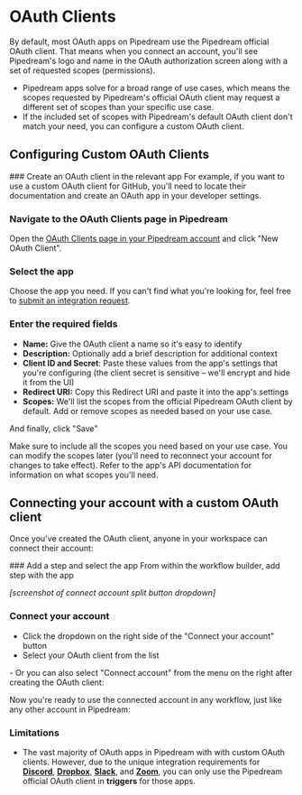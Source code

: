 
# OAuth Clients
By default, most OAuth apps on Pipedream use the Pipedream official OAuth client. That means when you connect an account, you'll see Pipedream's logo and name in the OAuth authorization screen along with a set of requested scopes (permissions).
- Pipedream apps solve for a broad range of use cases, which means the scopes requested by Pipedream's official OAuth client may request a different set of scopes than your specific use case.
- If the included set of scopes with Pipedream's default OAuth client don't match your need, you can configure a custom OAuth client.

## Configuring Custom OAuth Clients
<ArcadeEmbed
    src="https://demo.arcade.software/dSzqDl32VI7hDEPM41Kh?embed"
    title="Create Custom OAuth Client in Pipedream">
</ArcadeEmbed>

<Steps>
### Create an OAuth client in the relevant app
For example, if you want to use a custom OAuth client for GitHub, you'll need to locate their documentation and create an OAuth app in your developer settings.

### Navigate to the OAuth Clients page in Pipedream
Open the [OAuth Clients page in your Pipedream account](https://pipedream.com/@/accounts/oauth-clients) and click "New OAuth Client".

### Select the app
Choose the app you need. If you can't find what you're looking for, feel free to [submit an integration request](https://pipedream.com/support).

### Enter the required fields
- **Name:** Give the OAuth client a name so it's easy to identify
- **Description:** Optionally add a brief description for additional context
- **Client ID and Secret**: Paste these values from the app's settings that you're configuring (the client secret is sensitive – we'll encrypt and hide it from the UI)
- **Redirect URI:** Copy this Redirect URI and paste it into the app's settings
- **Scopes:** We'll list the scopes from the official Pipedream OAuth client by default. Add or remove scopes as needed based on your use case.

And finally, click "Save"

<Callout type="warning">
Make sure to include all the scopes you need based on your use case. You can modify the scopes later (you'll need to reconnect your account for changes to take effect). Refer to the app's API documentation for information on what scopes you'll need.
</Callout>

</Steps>

## Connecting your account with a custom OAuth client
Once you've created the OAuth client, anyone in your workspace can connect their account:

<Steps>
### Add a step and select the app
From within the workflow builder, add step with the app

_[screenshot of connect account split button dropdown]_

### Connect your account
- Click the dropdown on the right side of the "Connect your account" button
- Select your OAuth client from the list

</Steps>
- Or you can also select "Connect account" from the menu on the right after creating the OAuth client:

<ArcadeEmbed 
    src="https://demo.arcade.software/DalxBfIgzsTVfQFCfqs3?embed"
    title="Connect Account with Custom OAuth Client">
</ArcadeEmbed>

Now you're ready to use the connected account in any workflow, just like any other account in Pipedream:

<ArcadeEmbed
    src="https://demo.arcade.software/AcAYom0HHQtMJYQaVdyz?embed"
    title="Select connected account with custom OAuth client">
</ArcadeEmbed>

### Limitations
- The vast majority of OAuth apps in Pipedream with with custom OAuth clients. However, due to the unique integration requirements for **[Discord](https://pipedream.com/apps/discord)**, **[Dropbox](https://pipedream.com/apps/dropbox)**, **[Slack](https://pipedream.com/apps/slack)**, and **[Zoom](https://pipedream.com/apps/zoom)**, you can only use the Pipedream official OAuth client in **triggers** for those apps.